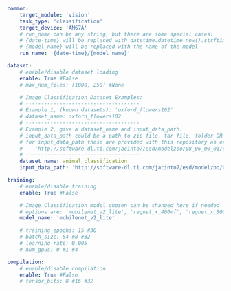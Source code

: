 ```yaml
common:
    target_module: 'vision'
    task_type: 'classification'
    target_device: 'AM67A'
    # run_name can be any string, but there are some special cases:
    # {date-time} will be replaced with datetime.datetime.now().strftime("%Y%m%d-%H%M%S")
    # {model_name} will be replaced with the name of the model
    run_name: '{date-time}/{model_name}'

dataset:
    # enable/disable dataset loading
    enable: True #False
    # max_num_files: [1000, 250] #None

    # Image Classification Dataset Examples:
    # -------------------------------------
    # Example 1, (known datasets): 'oxford_flowers102'
    # dataset_name: oxford_flowers102
    # -------------------------------------
    # Example 2, give a dataset_name and input_data_path.
    # input_data_path could be a path to zip file, tar file, folder OR http, https link to zip or tar files
    # for input_data_path these are provided with this repository as examples:
    #    'http://software-dl.ti.com/jacinto7/esd/modelzoo/08_06_00_01/datasets/animal_classification.zip'
    # -------------------------------------
    dataset_name: animal_classification
    input_data_path: 'http://software-dl.ti.com/jacinto7/esd/modelzoo/08_06_00_01/datasets/animal_classification.zip'

training:
    # enable/disable training
    enable: True #False

    # Image Classification model chosen can be changed here if needed
    # options are: 'mobilenet_v2_lite', 'regnet_x_400mf', 'regnet_x_800mf'
    model_name: 'mobilenet_v2_lite'

    # training_epochs: 15 #30
    # batch_size: 64 #8 #32
    # learning_rate: 0.005
    # num_gpus: 0 #1 #4

compilation:
    # enable/disable compilation
    enable: True #False
    # tensor_bits: 8 #16 #32
```
